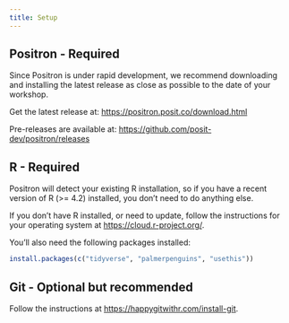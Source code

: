 ```yaml
---
title: Setup
---
```


## Positron - Required

Since Positron is under rapid development, we recommend downloading and installing the latest release as close as possible to the date of your workshop.

Get the latest release at: <https://positron.posit.co/download.html>

Pre-releases are available at: <https://github.com/posit-dev/positron/releases>

## R - Required

Positron will detect your existing R installation, so if you have a recent version of R (>= 4.2) installed, you don't need to do anything else.

If you don't have R installed, or need to update, follow the instructions for your operating system at <https://cloud.r-project.org/>.

You'll also need the following packages installed:

```.r
install.packages(c("tidyverse", "palmerpenguins", "usethis"))
```

## Git - Optional but recommended

Follow the instructions at <https://happygitwithr.com/install-git>.

